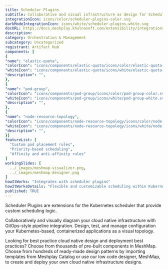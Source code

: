 ```yaml
---
title: Scheduler Plugins
subtitle: Collaborative and visual infrastructure as design for Scheduler Plugins
integrationIcon: icons/color/scheduler-plugins-color.svg
darkModeIntegrationIcon: icons/white/scheduler-plugins-white.svg
docURL: https://docs.meshplay.khulnasoft.com/extensibility/integrations/scheduler-plugins
description: 
category: Orchestration & Management
subcategory: Uncategorized
registrant: Artifact Hub
components: [
{
"name": "elastic-quota",
"colorIcon": "icons/components/elastic-quota/icons/color/elastic-quota-color.svg",
"whiteIcon": "icons/components/elastic-quota/icons/white/elastic-quota-white.svg",
"description": "",
},
{
"name": "pod-group",
"colorIcon": "icons/components/pod-group/icons/color/pod-group-color.svg",
"whiteIcon": "icons/components/pod-group/icons/white/pod-group-white.svg",
"description": "",
},
{
"name": "node-resource-topology",
"colorIcon": "icons/components/node-resource-topology/icons/color/node-resource-topology-color.svg",
"whiteIcon": "icons/components/node-resource-topology/icons/white/node-resource-topology-white.svg",
"description": "",
}]
featureList: [
  "Custom pod placement rules",
  "Priority-based scheduling",
  "Affinity and anti-affinity rules"
]
workingSlides: [
  ../_images/meshmap-visualizer.png,
  ../_images/meshmap-designer.png
]
howItWorks: "Integrates with scheduler plugins"
howItWorksDetails: "Flexible and customizable scheduling within Kubernetes"
published: TRUE
---
```

<p>
Scheduler Plugins are extensions for the Kubernetes scheduler that provide custom scheduling logic.
</p>
<p>
    Collaboratively and visually diagram your cloud native infrastructure with GitOps-style pipeline integration. Design, test, and manage configuration your Kubernetes-based, containerized applications as a visual topology.
</p>
<p>
    Looking for best practice cloud native design and deployment best practices? Choose from thousands of pre-built components in MeshMap. Choose from hundreds of ready-made design patterns by importing templates from Meshplay Catalog or use our low code designer, MeshMap, to create and deploy your own cloud native infrastructure designs.
</p>
